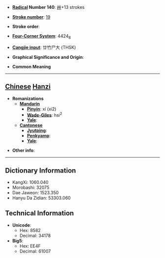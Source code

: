 * '''[[Wiktionary:Chinese radical index| Radical]] Number 140''': [[Wiktionary:Chinese radical index 艸|艸]]+13 strokes

* '''[[Wiktionary:Chinese total strokes index|Stroke number]]''': [[Wiktionary:Chinese total strokes index 19|19]]

* '''Stroke order''': 

* '''[[Wiktionary:Chinese four corner index|Four-Corner System]]''': 4424<sub>8</sub>

* '''[[Wiktionary:Chinese Cangjie index|Cangjie input]]''': 廿竹尸大 (THSK)

* '''Graphical Significance and Origin''': 

* '''Common Meaning'''

----

== [[Chinese]] [[Hanzi]] ==

* '''Romanizations'''
** '''[[Mandarin]]'''
*** '''[[Pinyin]]''': xí (xi2)
*** '''[[Wade-Giles]]''': hsi<sup>2</sup>
*** '''[[Yale]]''': 
** '''[[Cantonese]]'''
*** '''[[Jyutping]]''':
*** '''[[Penkyamp]]''': 
*** '''[[Yale]]''': 

* '''Other info''': 

----

== Dictionary Information ==

* KangXi: 1060.040
* Morobashi: 32075
* Dae Jaweon: 1523.350
* Hanyu Da Zidian: 53303.060

== Technical Information ==

* '''Unicode''':
** Hex: 8582
** Decimal: 34178
* '''Big5''':
** Hex: EE4F
** Decimal: 61007